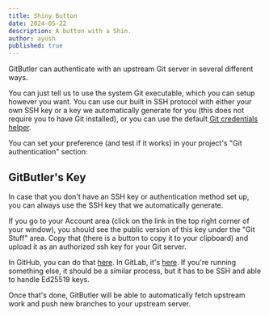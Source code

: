 ```yaml
---
title: Shiny Button
date: 2024-05-22
description: A button with a Shin.
author: ayush
published: true
---
```



GitButler can authenticate with an upstream Git server in several different ways.

 You can just tell us to use the system Git executable, which you can setup however you want. You can use our built in SSH protocol with either your own SSH key or a key we automatically generate for you (this does not require you to have Git installed), or you can use the default [Git credentials helper](https://git-scm.com/doc/credential-helpers).

You can set your preference (and test if it works) in your project's "Git authentication" section:

<ImageSection
  width={700}
  height={600}
  className="mx-auto"
  alt="Git Authentication Settings"
  src="/template/hero12.png"
/>

## GitButler's Key

In case that you don't have an SSH key or authentication method set up, you can always use the SSH key that we automatically generate.

If you go to your Account area (click on the link in the top right corner of your window), you should see the public version of this key under the "Git Stuff" area. Copy that (there is a button to copy it to your clipboard) and upload it as an authorized ssh key for your Git server.

In GitHub, you can do that [here](https://github.com/settings/ssh/new). In GitLab, it's [here](https://gitlab.com/-/profile/keys). If you're running something else, it should be a similar process, but it has to be SSH and able to handle Ed25519 keys.

<ImageSection
  width={700}
  height={600}
  className="mx-auto"
  alt="Git Authentication Settings"
  src="/img/docs/pushing-02.avif"
/>

Once that's done, GitButler will be able to automatically fetch upstream work and push new branches to your upstream server.
